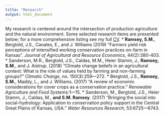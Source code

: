 ---
title: "Research"
output: html_document
---
My research is centered around the intersection of production agriculture and the natural environment. Some selected research items are presented below; for a more comprehensive listing see my full [CV](files/CV.pdf).
* **Ramsey, S.M.**, Bergtold, J.S., Canales, E., and J. Williams (2019) "Farmers yield risk perceptions of intensified working conservation practices on-farm in Kansas". *Journal of Agricultural and Resource Economics*, 44(2):380-403.
* Sanderson, M.R., Bergtold, J.S., Caldas, M.M., Heier Stamm, J., **Ramsey, S.M.**, and J. Aistrup. (2018) "Climate change beliefs in an agricultural context: What is the role of values held by farming and non-farming groups?" *Climatic Change*, no. 150(3):259—272.
* Bergtold, J.S., **Ramsey, S.M.**, Maddy, L., and J. Williams. (2017) "A review of economic considerations for cover crops as a conservation practice." *Renewable Agriculture and Food Systems*:1—15.
* Sanderson, M., Bergtold, J.S., Heier Stamm, J., Caldas, M., **and S.M. Ramsey**. (2017) “Bringing the social into social-hydrology: Application to conservation policy support in the Central Great Plains of Kansas, USA.” *Water Resources Research*, 53:6725—6743.